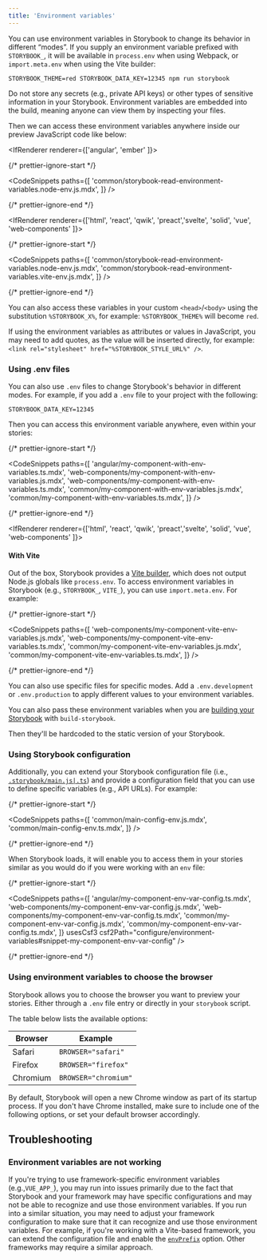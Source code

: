 ```yaml
---
title: 'Environment variables'
---
```


You can use environment variables in Storybook to change its behavior in different “modes”.
If you supply an environment variable prefixed with `STORYBOOK_`, it will be available in `process.env` when using Webpack, or `import.meta.env` when using the Vite builder:

```shell
STORYBOOK_THEME=red STORYBOOK_DATA_KEY=12345 npm run storybook
```

<Callout variant="info" icon="💡">

Do not store any secrets (e.g., private API keys) or other types of sensitive information in your Storybook. Environment variables are embedded into the build, meaning anyone can view them by inspecting your files.

</Callout>

Then we can access these environment variables anywhere inside our preview JavaScript code like below:

<IfRenderer renderer={['angular', 'ember' ]}>

{/* prettier-ignore-start */}

<CodeSnippets
  paths={[
    'common/storybook-read-environment-variables.node-env.js.mdx',
  ]}
/>

</IfRenderer>

{/* prettier-ignore-end */}

<IfRenderer renderer={['html', 'react', 'qwik', 'preact','svelte', 'solid', 'vue', 'web-components' ]}>

{/* prettier-ignore-start */}

<CodeSnippets
  paths={[
    'common/storybook-read-environment-variables.node-env.js.mdx',
    'common/storybook-read-environment-variables.vite-env.js.mdx',
  ]}
/>

</IfRenderer>

{/* prettier-ignore-end */}

You can also access these variables in your custom `<head>`/`<body>` using the substitution `%STORYBOOK_X%`, for example: `%STORYBOOK_THEME%` will become `red`.

<Callout variant="info" icon="💡">

If using the environment variables as attributes or values in JavaScript, you may need to add quotes, as the value will be inserted directly, for example: `<link rel="stylesheet" href="%STORYBOOK_STYLE_URL%" />`.

</Callout>

### Using .env files

You can also use `.env` files to change Storybook's behavior in different modes. For example, if you add a `.env` file to your project with the following:

```
STORYBOOK_DATA_KEY=12345
```

Then you can access this environment variable anywhere, even within your stories:

{/* prettier-ignore-start */}

<CodeSnippets
  paths={[
    'angular/my-component-with-env-variables.ts.mdx',
    'web-components/my-component-with-env-variables.js.mdx',
    'web-components/my-component-with-env-variables.ts.mdx',
    'common/my-component-with-env-variables.js.mdx',
    'common/my-component-with-env-variables.ts.mdx',
  ]}
/>

{/* prettier-ignore-end */}

<IfRenderer renderer={['html', 'react', 'qwik', 'preact','svelte', 'solid', 'vue', 'web-components' ]}>

#### With Vite

Out of the box, Storybook provides a [Vite builder](../builders/vite.md), which does not output Node.js globals like `process.env`. To access environment variables in Storybook (e.g., `STORYBOOK_`, `VITE_`), you can use `import.meta.env`. For example:

{/* prettier-ignore-start */}

<CodeSnippets
  paths={[
    'web-components/my-component-vite-env-variables.js.mdx',
    'web-components/my-component-vite-env-variables.ts.mdx',
    'common/my-component-vite-env-variables.js.mdx',
    'common/my-component-vite-env-variables.ts.mdx',
  ]}
/>

{/* prettier-ignore-end */}

</IfRenderer>

<Callout variant="info">

You can also use specific files for specific modes. Add a `.env.development` or `.env.production` to apply different values to your environment variables.

</Callout>

You can also pass these environment variables when you are [building your Storybook](../sharing/publish-storybook.md) with `build-storybook`.

Then they'll be hardcoded to the static version of your Storybook.

### Using Storybook configuration

Additionally, you can extend your Storybook configuration file (i.e., [`.storybook/main.js|.ts`](../configure/index.md#configure-story-rendering)) and provide a configuration field that you can use to define specific variables (e.g., API URLs). For example:

{/* prettier-ignore-start */}

<CodeSnippets
  paths={[
    'common/main-config-env.js.mdx',
    'common/main-config-env.ts.mdx',
  ]}
/>

{/* prettier-ignore-end */}

When Storybook loads, it will enable you to access them in your stories similar as you would do if you were working with an `env` file:

{/* prettier-ignore-start */}

<CodeSnippets
  paths={[
    'angular/my-component-env-var-config.ts.mdx',
    'web-components/my-component-env-var-config.js.mdx',
    'web-components/my-component-env-var-config.ts.mdx',
    'common/my-component-env-var-config.js.mdx',
    'common/my-component-env-var-config.ts.mdx',
  ]}
  usesCsf3
  csf2Path="configure/environment-variables#snippet-my-component-env-var-config"
/>

{/* prettier-ignore-end */}

### Using environment variables to choose the browser

Storybook allows you to choose the browser you want to preview your stories. Either through a `.env` file entry or directly in your `storybook` script.

The table below lists the available options:

| Browser  | Example              |
| -------- | -------------------- |
| Safari   | `BROWSER="safari"`   |
| Firefox  | `BROWSER="firefox"`  |
| Chromium | `BROWSER="chromium"` |

<Callout variant="info" icon="💡">

By default, Storybook will open a new Chrome window as part of its startup process. If you don't have Chrome installed, make sure to include one of the following options, or set your default browser accordingly.

</Callout>

## Troubleshooting

### Environment variables are not working

If you're trying to use framework-specific environment variables (e.g.,`VUE_APP_`), you may run into issues primarily due to the fact that Storybook and your framework may have specific configurations and may not be able to recognize and use those environment variables. If you run into a similar situation, you may need to adjust your framework configuration to make sure that it can recognize and use those environment variables. For example, if you're working with a Vite-based framework, you can extend the configuration file and enable the [`envPrefix`](https://vitejs.dev/config/shared-options.html#envprefix) option. Other frameworks may require a similar approach.
